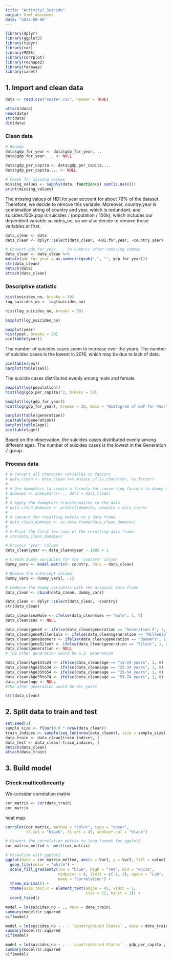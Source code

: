```yaml
---
title: "Activity2_Suicide"
output: html_document
date: "2024-08-06"
---
```


```r
library(dplyr)
library(ggplot2)
library(tidyr)
library(car)
library(MASS)
library(corrplot)
library(reshape2)
library(faraway)
library(caret)
```

## 1. Import and clean data

```r
data <- read.csv("master.csv", header = TRUE)

attach(data)
head(data)
str(data)
dim(data)
```
### Clean data

```r
# Rename
data$gdp_for_year <- data$gdp_for_year....
data$gdp_for_year.... <- NULL

data$gdp_per_capita <- data$gdp_per_capita....
data$gdp_per_capita.... <- NULL
```

```r
# Check for missing values
missing_values <- sapply(data, function(x) sum(is.na(x)))
print(missing_values)
```
The missing values of HDI.for.year account for about 70% of the dataset. Therefore, we decide to remove this variable. Moreover, country.year is combination string of country and year, which is redundant; and suicides.100k.pop is suicides / (population / 100k), which includes our dependent variable suicides_no, so we also decide to remove those variables at first.

```r
data_clean <- data
data_clean <- dplyr::select(data_clean, -HDI.for.year, -country.year)
```

```r
# Convert gdp_for_year.... to numeric after removing commas
data_clean <- data_clean %>%
mutate(gdp_for_year = as.numeric(gsub(",", "", gdp_for_year)))
str(data_clean)
detach(data)
attach(data_clean)
```

### Descriptive statistic

```r
hist(suicides_no, breaks = 50)
log_suicides_no <- log(suicides_no)

hist(log_suicides_no, breaks = 30)

boxplot(log_suicides_no)
```
```r
boxplot(year)
hist(year, breaks = 20)
pie(table(year))
```
The number of suicides cases seem to increase over the years. The number of suicides cases is the lowest in 2016, which may be due to lack of data.

```r
pie(table(sex))
barplot(table(sex))
```
The suicide cases distributed evenly among male and female.


```r
boxplot(log(population))
hist(log(gdp_per_capita)^2, breaks = 50)

boxplot(log(gdp_for_year))
hist(log(gdp_for_year), breaks = 20, main = "Histogram of GDP for Year", xlab = "GDP for Year")

```


```r
barplot(table(generation))
pie(table(generation))
barplot(table(age))
pie(table(age))
```
Based on the observation, the suicides cases distributed evenly among different ages. The number of suicides cases is the lowest in the Generation Z group.


### Process data
```r
# # Convert all character variables to factors
# data_clean <- data_clean %>% mutate_if(is.character, as.factor)
# 
# # Use dummyVars to create a formula for converting factors to dummy variables
# dummies <- dummyVars(~ ., data = data_clean)
# 
# # Apply the dummyVars transformation to the data
# data_clean_dummies <- predict(dummies, newdata = data_clean)
# 
# # Convert the resulting matrix to a data frame
# data_clean_dummies <- as.data.frame(data_clean_dummies)
# 
# # Print the first few rows of the resulting data frame
# str(data_clean_dummies)
```

```r
# Process 'year' column
data_clean$year <- data_clean$year - 1985 + 1
```


```r
# Create dummy variables for the 'country' column
dummy_vars <- model.matrix(~ country, data = data_clean)

# Remove the intercept column
dummy_vars <- dummy_vars[, -1]

# Combine the dummy variables with the original data frame
data_clean <- cbind(data_clean, dummy_vars)

data_clean <- dplyr::select(data_clean, -country)
str(data_clean)
```

```r
data_clean$sexMale <- ifelse(data_clean$sex == "male", 1, 0)
data_clean$sex <- NULL
```

```r
data_clean$geneX <- ifelse(data_clean$generation == "Generation X", 1, 0)
data_clean$geneMillenials <- ifelse(data_clean$generation == "Millenials", 1, 0)
data_clean$geneBoomers <- ifelse(data_clean$generation == "Boomers", 1, 0)
data_clean$geneSilent <- ifelse(data_clean$generation == "Silent", 1, 0)
data_clean$generation <- NULL
# The other generation would be G.I. Generation
```

```r
data_clean$Age15to24 <- ifelse(data_clean$age == "15-24 years", 1, 0)
data_clean$Age25to34 <- ifelse(data_clean$age == "25-34 years", 1, 0)
data_clean$Age35to54 <- ifelse(data_clean$age == "35-54 years", 1, 0)
data_clean$Age55to74 <- ifelse(data_clean$age == "55-74 years", 1, 0)
data_clean$age <- NULL
#The other generation would be 75+ years
```


```r
str(data_clean)
```



## 2. Split data to train and test
```r
set.seed(1)
sample_size <- floor(0.8 * nrow(data_clean))
train_indices <- sample(seq_len(nrow(data_clean)), size = sample_size)
data_train <- data_clean[train_indices, ]
data_test <- data_clean[-train_indices, ]
detach(data_clean)
attach(data_train)
```

## 3. Build model

### Check multicollinearity

We consider correlation matrix
```r
cor_matrix <- cor(data_train)
cor_matrix
```
heat map:
```r
corrplot(cor_matrix, method = "color", type = "upper", 
         tl.col = "black", tl.srt = 45, addCoef.col = "black")

# Convert the correlation matrix to long format for ggplot2
cor_matrix_melted <- melt(cor_matrix)

# Visualize with ggplot2
ggplot(data = cor_matrix_melted, aes(x = Var1, y = Var2, fill = value)) +
  geom_tile(color = "white") +
  scale_fill_gradient2(low = "blue", high = "red", mid = "white", 
                       midpoint = 0, limit = c(-1, 1), space = "Lab", 
                       name = "Correlation") +
  theme_minimal() + 
  theme(axis.text.x = element_text(angle = 45, vjust = 1, 
                                   size = 12, hjust = 1)) +
  coord_fixed()
```

```r
model = lm(suicides_no ~ ., data = data_train)
summary(model)$r.squared
vif(model)
```

```r
model = lm(suicides_no ~ . - `countryUnited States` , data = data_train)
summary(model)$r.squared
vif(model)
```
```r
model = lm(suicides_no ~ . - `countryUnited States` - gdp_per_capita , data = data_train)
summary(model)$r.squared
vif(model)
```
